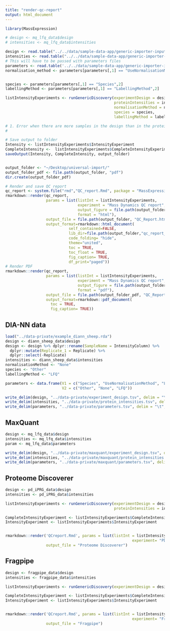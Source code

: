 ```yaml
---
title: "render-qc-report"
output: html_document
---
```


```r
library(MassExpression)

# design <- mq_lfq_data$design
# intensities <- mq_lfq_data$intensities

design <- read.table("../../data/sample-data-app/generic-importer-input/experiment_design.tsv",sep = "\t", header = TRUE)
intensities <- read.table("../../data/sample-data-app/generic-importer-input/protein_intensities.tsv",sep = "\t", header = TRUE)
# This will have to be passed with parameters files
parameters <- read.table('../../data/sample-data-app/generic-importer-input/parameters.tsv', header=FALSE, sep='\t')
normalisation_method <- parameters[parameters[,1] == "UseNormalisationMethod",2]


species <- parameters[parameters[,1] == "Species",2]
labellingMethod <- parameters[parameters[,1] == "LabellingMethod",2]

listIntensityExperiments <- runGenericDiscovery(experimentDesign = design, 
                                                proteinIntensities = intensities, 
                                                normalisationMethod = normalisation_method,
                                                species = species, 
                                                labellingMethod = labellingMethod)

# 1. Error when there are more samples in the design than in the protein intensity columns 
# 

# Save output to folder
Intensity <- listIntensityExperiments$IntensityExperiment
CompleteIntensity <-  listIntensityExperiments$CompleteIntensityExperiment
saveOutput(Intensity, CompleteIntensity, output_folder)


output_folder <- "~/Desktop/universal-import/"
output_folder_pdf <- file.path(output_folder, "pdf")
dir.create(output_folder_pdf)

# Render and save QC report
qc_report <- system.file("rmd","QC_report.Rmd", package = "MassExpression")
rmarkdown::render(qc_report,
                  params = list(listInt = listIntensityExperiments,
                                experiment = "Mass Dynamics QC report",
                                output_figure = file.path(output_folder, "figure_html/"),
                                format = "html"),
                  output_file = file.path(output_folder, "QC_Report.html"),
                  output_format=rmarkdown::html_document(
                            self_contained=FALSE,
                            lib_dir=file.path(output_folder,"qc_report_files"),
                            code_folding= "hide",
                            theme="united",
                            toc = TRUE,
                            toc_float = TRUE,
                            fig_caption= TRUE,
                            df_print="paged"))
# Render PDF
rmarkdown::render(qc_report,
                  params = list(listInt = listIntensityExperiments,
                                experiment = "Mass Dynamics QC report",
                                output_figure = file.path(output_folder_pdf, "figure_pdf/"),
                                format = "pdf"),
                  output_file = file.path(output_folder_pdf, "QC_Report.pdf"),
                  output_format=rmarkdown::pdf_document(
                    toc = TRUE,
                    fig_caption= TRUE))

```


## DIA-NN data

```r
load("../data-private/example_diann_sheep.rda")
design <- diann_sheep_data$design
design <- design %>% dplyr::rename(SampleName = IntensityColumn) %>%
  dplyr::mutate(Replicate_1 = Replicate) %>%
  dplyr::select(-Replicate)
intensities <- diann_sheep_data$intensities
normalisationMethod <- "None"
species <- "Other"
labellingMethod <- "LFQ"

parameters <- data.frame(V1 = c("Species", "UseNormalisationMethod", "LabellingMethod"),
                         V2 = c("Other", "None", "LFQ"))

write_delim(design, "../data-private/experiment_design.tsv", delim = "\t")
write_delim(intensities, "../data-private/protein_intensities.tsv", delim = "\t")
write_delim(parameters, "../data-private/parameters.tsv", delim = "\t", col_names = FALSE)
```


## MaxQuant 

```r
design <- mq_lfq_data$design
intensities <- mq_lfq_data$intensities
param <- mq_lfq_data$parameters

write_delim(design, "../data-private/maxquant/experiment_design.tsv", delim = "\t")
write_delim(intensities, "../data-private/maxquant/protein_intensities.tsv", delim = "\t")
write_delim(parameters, "../data-private/maxquant/parameters.tsv", delim = "\t", col_names = FALSE)

```


## Proteome Discoverer

```r
design <- pd_iPRG_data$design
intensities <- pd_iPRG_data$intensities

listIntensityExperiments <- runGenericDiscovery(experimentDesign = design,
                                                proteinIntensities = intensities)

CompleteIntensityExperiment <- listIntensityExperiments$CompleteIntensityExperiment
IntensityExperiment <- listIntensityExperiments$IntensityExperiment


rmarkdown::render('QCreport.Rmd', params = list(listInt = listIntensityExperiments, 
                                                        experiment= "PD LFQ"),
                  output_file = "Proteome Discoverer")
```


## Fragpipe

```r
design <- fragpipe_data$design
intensities <- fragpipe_data$intensities

listIntensityExperiments <- runGenericDiscovery(experimentDesign = design, proteinIntensities = intensities)

CompleteIntensityExperiment <- listIntensityExperiments$CompleteIntensityExperiment
IntensityExperiment <- listIntensityExperiments$IntensityExperiment


rmarkdown::render('QCreport.Rmd', params = list(listInt = listIntensityExperiments, 
                                                        experiment= "Fragpipe LFQ"),
                  output_file = "Fragpipe")
```
